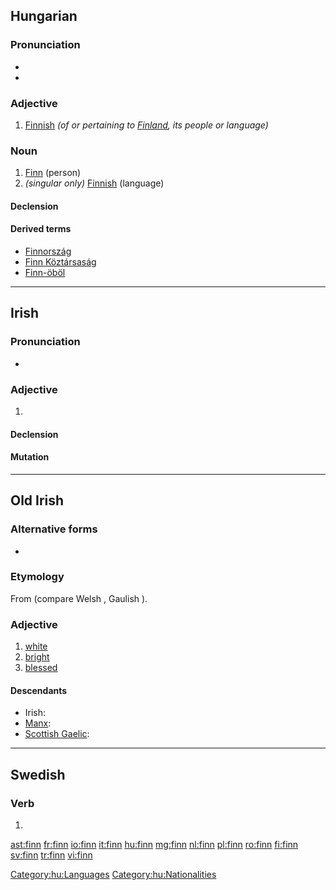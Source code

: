 {{also|Finn|fínn}}
==Hungarian==

===Pronunciation===
* {{IPA|/ˈfinː/|lang=hu}}
* {{hyphenation|finn}}

===Adjective===
{{hu-adj|-}}

# [[Finnish]] ''(of or pertaining to [[Finland]], its people or language)''

===Noun===
{{hu-noun|ek}}

# [[Finn]] (person)
# ''(singular only)'' [[Finnish]] (language)

====Declension====
{{hu-decl-ek|fi|nn}}{{hu-pos-etek|finn|j|jei}}

====Derived terms====
* [[Finnország]]
* [[Finn Köztársaság]]
* [[Finn-öböl]]

[[Category:hu:Languages]]
[[Category:hu:Nationalities]]

----

==Irish==

===Pronunciation===
* {{IPA|[fʲiːɲ]|lang=ga}}

===Adjective===
{{head|ga|adjective form}}

# {{form of|genitive singular masculine form|fionn|lang=ga}}

====Declension====
{{ga-adj-1|f|ionn|inn}}

====Mutation====
{{ga mut cons|f|inn}}

----

==Old Irish==

===Alternative forms===
* {{l|sga|find}}

===Etymology===
From {{proto|Celtic|windos|white|lang=sga}} (compare Welsh {{term|gwyn|lang=cy}}, Gaulish {{term|vindos|lang=cel-gau}}).

===Adjective===
{{head|sga|adjective}}

# [[white]]
# [[bright]]
# [[blessed]]

====Descendants====
* Irish: {{l|ga|fionn}}
* [[Manx]]: {{l|gv|fynn}}
* [[Scottish Gaelic]]: {{l|gd|fionn}}

----

==Swedish==

===Verb===
{{head|sv|verb form}}

# {{sv-verb-form-imp|finna}}

[[ast:finn]]
[[fr:finn]]
[[io:finn]]
[[it:finn]]
[[hu:finn]]
[[mg:finn]]
[[nl:finn]]
[[pl:finn]]
[[ro:finn]]
[[fi:finn]]
[[sv:finn]]
[[tr:finn]]
[[vi:finn]]